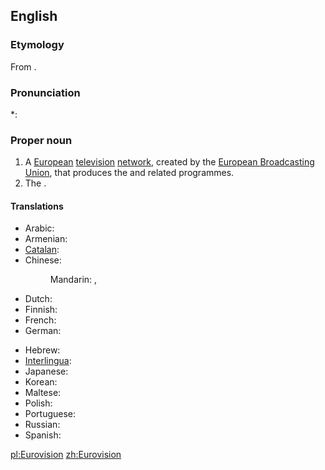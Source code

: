 ==English==

===Etymology===
From {{prefix|Euro|vision}}.

===Pronunciation===
*: {{rhymes|ɪʒən}}

===Proper noun===
{{en-proper noun}}

# A [[European]] [[television]] [[network]], created by the [[w:European Broadcasting Union|European Broadcasting Union]], that produces the {{w|Eurovision Song Contest}} and related programmes.
# The {{w|Eurovision Song Contest}}.

====Translations====
{{trans-top|television network}}
* Arabic: {{t|ar|يوروفيجن|m|tr=yurufijn}}
* Armenian: {{t-|hy|Եվրատեսիլ|tr=Evratesil}}
* [[Catalan]]: {{t|ca|Eurovisió}}
* Chinese:
*: Mandarin: {{t|cmn|歐洲電視網|sc=Hani}}, {{t|cmn|欧洲电视网|tr=Ōuzhōu Diànshìwǎng|sc=Hani}}
* Dutch: {{t|nl|Eurovisie}}
* Finnish: {{t|fi|Euroopan yleisradiounioni}}
* French: {{t-|fr|Eurovision|f}}
* German: {{t-|de|Eurovision|f}}
{{trans-mid}}
* Hebrew: {{t|he|אירוויזיון}}
* [[Interlingua]]: {{t-|ia|Eurovision|xs=Interlingua}}
* Japanese: {{t|ja|ユーロビジョン|tr=Yūrobijon}}
* Korean: {{t|ko|유로비전|tr=Yurobijeon|sc=Hang}}
* Maltese: {{t-|mt|Eurovision|alt=Il-Eurovision|xs=Maltese}}
* Polish: {{t|pl|Eurowizja|f}}
* Portuguese: {{t|pt|Eurovisão|f}}
* Russian: {{t-|ru|Евровидение|n|tr=Jevrovídenie}}
* Spanish: {{t-|es|Eurovision|f}}
{{trans-bottom}}

[[pl:Eurovision]]
[[zh:Eurovision]]